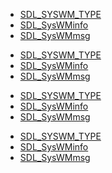 <!-- DO NOT HAND-EDIT CATEGORY LISTS, THEY ARE AUTOGENERATED AND WILL BE OVERWRITTEN, BASED ON TAGS IN INDIVIDUAL PAGE FOOTERS. EDIT THOSE INSTEAD. -->
<!-- BEGIN CATEGORY LIST -->
* [[SDL_SYSWM_TYPE]]
* [[SDL_SysWMinfo]]
* [[SDL_SysWMmsg]]
<!-- END CATEGORY LIST -->
* [[SDL_SYSWM_TYPE]]
* [[SDL_SysWMinfo]]
* [[SDL_SysWMmsg]]
<!-- END CATEGORY LIST -->
* [[SDL_SYSWM_TYPE]]
* [[SDL_SysWMinfo]]
* [[SDL_SysWMmsg]]
<!-- END CATEGORY LIST -->
* [[SDL_SYSWM_TYPE]]
* [[SDL_SysWMinfo]]
* [[SDL_SysWMmsg]]
<!-- END CATEGORY LIST -->
